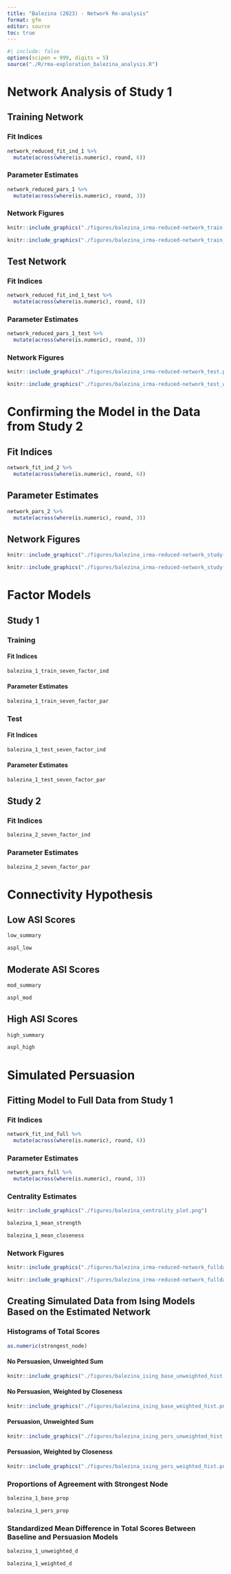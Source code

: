 ```yaml
---
title: "Balezina (2023) - Network Re-analysis"
format: gfm
editor: source
toc: true
---
```


```r
#| include: false
options(scipen = 999, digits = 5)
source("./R/rma-exploration_balezina_analysis.R")

```

# Network Analysis of Study 1

## Training Network

### Fit Indices

```r
network_reduced_fit_ind_1 %>% 
  mutate(across(where(is.numeric), round, 6))
```

### Parameter Estimates

```r
network_reduced_pars_1 %>% 
  mutate(across(where(is.numeric), round, 3))
```

### Network Figures

```r
knitr::include_graphics("./figures/balezina_irma-reduced-network_train.png")
```

```r
knitr::include_graphics("./figures/balezina_irma-reduced-network_train_walktrap.png")
```

## Test Network

### Fit Indices

```r
network_reduced_fit_ind_1_test %>% 
  mutate(across(where(is.numeric), round, 6))
```

### Parameter Estimates

```r
network_reduced_pars_1_test %>% 
  mutate(across(where(is.numeric), round, 3))
```

### Network Figures

```r
knitr::include_graphics("./figures/balezina_irma-reduced-network_test.png")
```

```r
knitr::include_graphics("./figures/balezina_irma-reduced-network_test_walktrap.png")
```

# Confirming the Model in the Data from Study 2

## Fit Indices

```r
network_fit_ind_2 %>% 
  mutate(across(where(is.numeric), round, 6))
```

## Parameter Estimates

```r
network_pars_2 %>% 
  mutate(across(where(is.numeric), round, 3))
```

## Network Figures

```r
knitr::include_graphics("./figures/balezina_irma-reduced-network_study-2.png")
```

```r
knitr::include_graphics("./figures/balezina_irma-reduced-network_study-2_walktrap.png")
```

# Factor Models

## Study 1

### Training

#### Fit Indices

```r
balezina_1_train_seven_factor_ind
```

#### Parameter Estimates

```r
balezina_1_train_seven_factor_par
```

### Test

#### Fit Indices

```r
balezina_1_test_seven_factor_ind
```

#### Parameter Estimates

```r
balezina_1_test_seven_factor_par
```

## Study 2

### Fit Indices

```r
balezina_2_seven_factor_ind
```

### Parameter Estimates

```r
balezina_2_seven_factor_par
```

# Connectivity Hypothesis

## Low ASI Scores

```r
low_summary
```

```r
aspl_low
```

## Moderate ASI Scores

```r
mod_summary
```

```r
aspl_mod
```

## High ASI Scores

```r
high_summary
```

```r
aspl_high
```

# Simulated Persuasion

## Fitting Model to Full Data from Study 1

### Fit Indices

```r
network_fit_ind_full %>% 
  mutate(across(where(is.numeric), round, 6))
```

### Parameter Estimates

```r
network_pars_full %>% 
  mutate(across(where(is.numeric), round, 3))
```

### Centrality Estimates

```r
knitr::include_graphics("./figures/balezina_centrality_plot.png")
```

```r
balezina_1_mean_strength
```

```r
balezina_1_mean_closeness
```

### Network Figures

```r
knitr::include_graphics("./figures/balezina_irma-reduced-network_fulldata.png")
```

```r
knitr::include_graphics("./figures/balezina_irma-reduced-network_fulldata_walktrap.png")
```

## Creating Simulated Data from Ising Models Based on the Estimated Network

### Histograms of Total Scores

```r
as.numeric(strongest_node)
```

#### No Persuasion, Unweighted Sum

```r
knitr::include_graphics("./figures/balezina_ising_base_unweighted_hist.png")
```

#### No Persuasion, Weighted by Closeness

```r
knitr::include_graphics("./figures/balezina_ising_base_weighted_hist.png")
```

#### Persuasion, Unweighted Sum

```r
knitr::include_graphics("./figures/balezina_ising_pers_unweighted_hist.png")
```

#### Persuasion, Weighted by Closeness

```r
knitr::include_graphics("./figures/balezina_ising_pers_weighted_hist.png")
```

### Proportions of Agreement with Strongest Node

```r
balezina_1_base_prop
```

```r
balezina_1_pers_prop
```

### Standardized Mean Difference in Total Scores Between Baseline and Persuasion Models

```r
balezina_1_unweighted_d
```

```r
balezina_1_weighted_d
```
